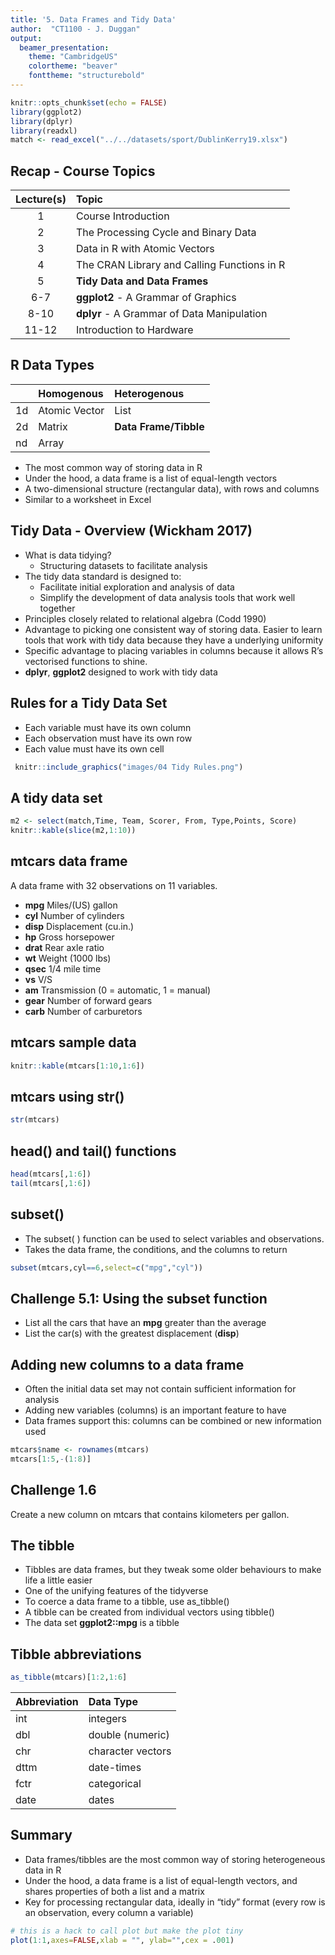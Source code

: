 ```yaml
---
title: '5. Data Frames and Tidy Data'
author:  "CT1100 - J. Duggan"
output:
  beamer_presentation:
    theme: "CambridgeUS"
    colortheme: "beaver"
    fonttheme: "structurebold"
---
```



```r
knitr::opts_chunk$set(echo = FALSE)
library(ggplot2)
library(dplyr)
library(readxl)
match <- read_excel("../../datasets/sport/DublinKerry19.xlsx")
```

## Recap - Course Topics
|Lecture(s)| Topic|
|:------:|:----------|
|1 | Course Introduction|
|2 | The Processing Cycle and Binary Data|
|3 | Data in R with Atomic Vectors|
|4 | The CRAN Library and Calling Functions in R|
|5 | **Tidy Data and Data Frames**|
|6-7 |**ggplot2** - A Grammar of Graphics|
|8-10 |**dplyr** - A Grammar of Data Manipulation|
|11-12 |Introduction to Hardware|

## R Data Types
 
|| Homogenous| Heterogenous |
|:------|:----------|:-----------|
|1d | Atomic Vector|List|
|2d | Matrix|**Data Frame/Tibble**|
|nd | Array| |

- The most common way of storing data in R
- Under the hood, a data frame is a list of equal-length vectors
- A two-dimensional structure (rectangular data), with rows and columns
- Similar to a worksheet in Excel

## Tidy Data - Overview (Wickham 2017)

- What is data tidying?
  + Structuring datasets to facilitate analysis
- The tidy data standard is designed to:
  + Facilitate initial exploration and analysis of data
  + Simplify the development of data analysis tools that work well together
- Principles closely related to relational algebra (Codd 1990)
- Advantage to picking one consistent way of storing data. Easier to learn tools that work with tidy data because they have a underlying uniformity
- Specific advantage to placing variables in columns because it allows R’s vectorised functions to shine.
- **dplyr**, **ggplot2** designed to work with tidy data

## Rules for a Tidy Data Set
- Each variable must have its own column
- Each observation must have its own row
- Each value must have its own cell

```r
 knitr::include_graphics("images/04 Tidy Rules.png")
```

## A tidy data set
```r
m2 <- select(match,Time, Team, Scorer, From, Type,Points, Score)
knitr::kable(slice(m2,1:10))
``` 
 
## mtcars data frame
A data frame with 32 observations on 11 variables.

- **mpg**	Miles/(US) gallon	
- **cyl**	Number of cylinders	
- **disp**	Displacement (cu.in.)	
- **hp**	Gross horsepower	
- **drat**	Rear axle ratio	
- **wt**	Weight (1000 lbs)	
- **qsec**	1/4 mile time	
- **vs**	V/S	
- **am**	Transmission (0 = automatic, 1 = manual)	
- **gear**	Number of forward gears	
- **carb**	Number of carburetors

## mtcars sample data

```r
knitr::kable(mtcars[1:10,1:6])
```

## mtcars using **str()**
```r
str(mtcars)
```
## head() and tail() functions
```r
head(mtcars[,1:6])
tail(mtcars[,1:6])
```

## subset()
- The subset( ) function can be used to select variables and observations.
- Takes the data frame, the conditions, and the columns to return
```r
subset(mtcars,cyl==6,select=c("mpg","cyl"))

```

## Challenge 5.1: Using the **subset** function
- List all the cars that have an **mpg** greater than the average
- List the car(s) with the greatest displacement (**disp**)

## Adding new columns to a data frame
- Often the initial data set may not contain sufficient information for analysis
- Adding new variables (columns) is an important feature to have
- Data frames support this: columns can be combined or new information used

```r
mtcars$name <- rownames(mtcars)
mtcars[1:5,-(1:8)]
```

## Challenge 1.6
Create a new column on mtcars that contains kilometers per gallon. 


## The tibble
- Tibbles are data frames, but they tweak some older behaviours to make life a little easier
- One of the unifying features of the tidyverse
- To coerce a data frame to a tibble, use as_tibble()
- A tibble can be created from individual vectors using tibble()
- The data set **ggplot2::mpg** is a tibble

## Tibble abbreviations

```r
as_tibble(mtcars)[1:2,1:6]
```

|Abbreviation| Data Type |
|:------|:--------|
|int | integers |
|dbl | double (numeric)|
|chr | character vectors| 
|dttm | date-times| 
|fctr | categorical| 
|date | dates |


## Summary
- Data frames/tibbles are the most common way of storing heterogeneous data in R
- Under the hood, a data frame is a list of equal-length vectors, and shares properties of both a list and a matrix
- Key for processing rectangular data, ideally in "tidy" format (every row is an observation, every column a variable)

```r
# this is a hack to call plot but make the plot tiny
plot(1:1,axes=FALSE,xlab = "", ylab="",cex = .001)
```


